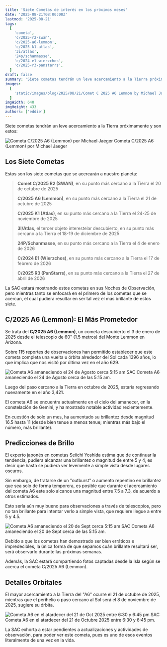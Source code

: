 ```yaml
---
title: 'Siete Cometas de interés en los próximos meses'
date: '2025-08-21T08:00:00Z'
lastmod: '2025-08-21'
tags:
  [
    'cometa',
    'c/2025-r2-swan',
    'c/2025-a6-lemmon',
    'c/2025-k1-atlas',
    '3i/atlas',
    '24p/schanmasse',
    'c/2024-e1-wierzchos',
    'c/2025-r3-panstarrs',
  ]
draft: false
summary: 'Siete cometas tendrán un leve acercamiento a la Tierra próximamente. La Sociedad de Astronomía del Caribe (SAC) brinda detalles sobre estos visitantes celestes, destacando el C/2025 A6 (Lemmon) que podría ser visible a simple vista.'
images:
  [
    'static/images/blog/2025/08/21/Comet C 2025 A6 Lemmon by Michael Jaeger used with permission.jpg',
  ]
imgWidth: 640
imgHeight: 433
authors: ['eddie']
---
```


Siete cometas tendrán un leve acercamiento a la Tierra próximamente y son estos:

<Image
  alt="Cometa C/2025 A6 (Lemmon) por Michael Jaeger"
  src="/static/images/blog/2025/08/21/Comet C 2025 A6 Lemmon by Michael Jaeger used with permission.jpg"
  width={640}
  height={433}
/>
<ImageCaption>Cometa C/2025 A6 (Lemmon) por Michael Jaeger</ImageCaption>

## Los Siete Cometas

Estos son los siete cometas que se acercarán a nuestro planeta:

> **Comet C/2025 R2 (SWAN)**, en su punto más cercano a la Tierra el 20 de octubre de 2025
>
> **C/2025 A6 (Lemmon)**, en su punto más cercano a la Tierra el 21 de octubre de 2025
>
> **C/2025 K1 (Atlas)**, en su punto más cercano a la Tierra el 24-25 de noviembre de 2025
>
> **3I/Atlas**, el tercer objeto interestelar descubierto, en su punto más cercano a la Tierra el 18-19 de diciembre de 2025
>
> **24P/Schanmasse**, en su punto más cercano a la Tierra el 4 de enero de 2026
>
> **C/2024 E1 (Wierzchos)**, en su punto más cercano a la Tierra el 17 de febrero de 2026
>
> **C/2025 R3 (PanStarrs)**, en su punto más cercano a la Tierra el 27 de abril de 2026

La SAC estará mostrando estos cometas en sus Noches de Observación, pero mientras tanto se enfocará en el primero de los cometas que se acercan, el cual pudiera resultar en ser tal vez el más brillante de estos siete.

## C/2025 A6 (Lemmon): El Más Prometedor

Se trata del **C/2025 A6 (Lemmon)**, un cometa descubierto el 3 de enero de 2025 desde el telescopio de 60" (1.5 metros) del Monte Lemmon en Arizona.

Sobre 115 reportes de observaciones han permitido establecer que este cometa completa una vuelta u órbita alrededor del Sol cada 1396 años, lo que implica que nos visitó por última vez en el año 629.

<Image
  alt="Cometa A6 amaneciendo el 24 de Agosto cerca 5:15 am SAC"
  src="/static/images/blog/2025/08/21/Cometa A6 amaneciendo el 24 de Agosto cerca 515 am SAC.jpg"
  width={1052}
  height={809}
/>
<ImageCaption>Cometa A6 amaneciendo el 24 de Agosto cerca de las 5:15 am.</ImageCaption>

Luego del paso cercano a la Tierra en octubre de 2025, estaría regresando nuevamente en el año 3,421.

El cometa A6 se encuentra actualmente en el cielo del amanecer, en la constelación de Gemini, y ha mostrado notable actividad recientemente.

En cuestión de solo un mes, ha aumentado su brillantez desde magnitud 16.5 hasta 11 (desde bien tenue a menos tenue; mientras más bajo el número, más brillante).

## Predicciones de Brillo

El experto japonés en cometas Seiichi Yoshida estima que de continuar la tendencia, pudiera alcanzar una brillantez o magnitud de entre 5 y 4, es decir que hasta se pudiera ver levemente a simple vista desde lugares oscuros.

Sin embargo, de tratarse de un "outburst" o aumento repentino en brillantez que sea solo de forma temporera, es posible que durante el acercamiento del cometa A6 este solo alcance una magnitud entre 7.5 a 7.3, de acuerdo a otros estimados.

Esto sería aún muy bueno para observaciones a través de telescopios, pero no tan brillante para intentar verlo a simple vista, que requiere llegue a entre 5 y 4.5.

<Image
  alt="Cometa A6 amaneciendo el 20 de Sept cerca 5:15 am SAC"
  src="/static/images/blog/2025/08/21/Cometa A6 amaneciendo el 20 de Sept cerca 515 am SAC.jpg"
  width={1052}
  height={809}
/>
<ImageCaption>Cometa A6 amaneciendo el 20 de Sept cerca de las 5:15 am.</ImageCaption>

Debido a que los cometas han demostrado ser bien erráticos e impredecibles, la única forma de que sepamos cuán brillante resultará ser, será observarlo durante las próximas semanas.

Además, la SAC estará compartiendo fotos captadas desde la Isla según se acerca el cometa C/2025 A6 (Lemmon).

## Detalles Orbitales

El mayor acercamiento a la Tierra del "A6" ocurre el 21 de octubre de 2025, mientras que el perihelio o paso cercano al Sol será el 8 de noviembre de 2025, sugiere su órbita.

<Image
  alt="Cometa A6 en el atardecer del 21 de Oct 2025 entre 6:30 y 6:45 pm SAC"
  src="/static/images/blog/2025/08/21/Cometa A6 en el atardecer del 21 de Oct 2025 entre 630 y 645 pm SAC.jpg"
  width={864}
  height={535}
/>
<ImageCaption>Cometa A6 en el atardecer del 21 de Octubre 2025 entre 6:30 y 6:45 pm.</ImageCaption>

La SAC exhorta a estar pendientes a actualizaciones y actividades de observación, para poder ver este cometa, pues es uno de esos eventos literalmente de una vez en la vida.
